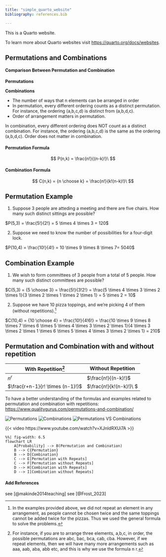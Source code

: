 ```yaml
---
title: "simple_quarto_website"
bibliography: references.bib

---
```


This is a Quarto website.

To learn more about Quarto websites visit <https://quarto.org/docs/websites>.

## Permutations and Combinations
#### Comparison Between Permutation and Combination
:::{layout-ncol=2}
**Permutations**

**Combinations**

- The number of ways that n elements can be arranged in order 
- In permutation, every different ordering counts as a distinct permutation. For instance, the ordering (a,b,c,d) is distinct from (a,b,d,c). 
- Order of arrangement matters in permutation. 


In combination, every different ordering does NOT count as a distinct combination. For instance, the ordering (a,b,c,d) is the same as the ordering (a,b,d,c).
Order does not matter in combination. 

:::

#### Permutation Formula

$$
P(n,k) = \frac{n!}{(n-k)!}\
$$

#### Combination Formula
$$
C(n,k) = {n \choose k} = \frac{n!}{k!(n-k)!}\
$$

## Permutation Example
 1. Suppose 3 people are atteding a meeting and there are five chairs. How many such distinct sittings are possible?

 $P(5,3) = \frac{5!}{2!} = 5 \times 4 \times 3 = 120$
 
 2. Suppose we need to know the number of possibilities for a four-digit lock.
   
 $P(10,4) = \frac{10!}{4!} = 10 \times 9 \times 8 \times 7= 5040$


## Combination Example
 1. We wish to form committees of 3 people from a total of 5 people. How many such distinct committees are possible? 
   
   $C(5,3) = {5 \choose 3} = \frac{5!}{3!2!} = \frac{5 \times 4 \times 3 \times 2 \times 1}{3 \times 2 \times 1 \times 2 \times 1} = 5 \times 2 = 10$

 2. Suppose we have 10 pizza toppings, and we’re picking 4 of them (without repetitions).[^1]
   
 $C(10,4) = {10 \choose 4} = \frac{10!}{4!6!} = \frac{10 \times 9 \times 8 \times 7  \times 6 \times 5 \times 4 \times 3 \times 2 \times 1}{4 \times 3 \times 2 \times 1 \times 6 \times 5 \times 4 \times 3 \times 2 \times 1} = 210$

## Permutation and Combination with and without repetition



|          With Repetition[^longnote]         |    Without Repetition  |
|----------------------------------|------------------------|
|              $n^r$               |   $\frac{n!}{(n-k)!}$  |
| $\frac{r+n-1}{r! \times (n-1)!}$ | $\frac{n!}{k!(n-k)!}\ $ |

[^1]: In the examples provided above, we did not repeat an element in any arrangement, as people cannot be chosen twice and the same toppings cannot be added twice for the pizzas. Thus we used the general formula to solve the problems.

[^longnote]: For instance, if you are to arrange three elements, a,b,c, in order, the possible permutations are abc, bac, bca, cab, cba. However, if we repeat elements, then we will have many more arrangements such as aaa, aab, aba, abb etc, and this is why we use the formula n \square r.

To have a better understanding of the formulas and examples related to permutation and combination with repetitions: <https://www.qualitygurus.com/permutations-and-combination/>

:::{layout-ncol=3}
![Permutations](./images/Permutations.webp)
![Combinations](./images/Combination.webp)
![Permutations VS Combinations](./images/Permutations and Combinations.png)
:::

{{< video https://www.youtube.com/watch?v=XJnIdRXUi7A >}}

```mermaid
%%| fig-width: 6.5
flowchart LR
    A[Probability] --> B(Permutation and Combination)
    B --> C{Permutation}
    B --> D{Combination}
    C --> E[Permutation with Repeats]
    C --> F[Permutation without Repeats]
    D --> H[Combination with Repeats]
    D --> I[Combination without Repeats]
```



#### Add References

see [@makinde2014teaching]
see [@Frost_2023]